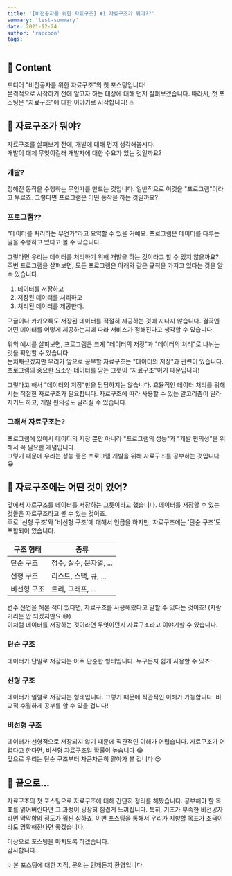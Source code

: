 ```yaml
---
title: '[비전공자를 위한 자료구조] #1 자료구조가 뭐야??'
summary: 'test-summary'
date: 2021-12-24
author: 'raccoon'
tags:
---
```


## 🌈 Content

드디어 "비전공자를 위한 자료구조"의 첫 포스팅입니다!  
본격적으로 시작하기 전에 알고자 하는 대상에 대해 먼저 살펴보겠습니다. 따라서, 첫 포스팅은 "자료구조"에 대한 이야기로 시작합니다! 🔥

## 👀 자료구조가 뭐야?

자료구조를 살펴보기 전에, 개발에 대해 먼저 생각해봅시다.  
개발이 대체 무엇이길래 개발자에 대한 수요가 있는 것일까요?

### 개발?

정해진 동작을 수행하는 무언가를 만드는 것입니다. 일반적으로 이것을 "프로그램"이라고 부르죠. 그렇다면 프로그램은 어떤 동작을 하는 것일까요?

### 프로그램??

"데이터를 처리하는 무언가"라고 요약할 수 있을 거예요. 프로그램은 데이터를 다루는 일을 수행하고 있다고 볼 수 있습니다.

그렇다면 우리는 데이터를 처리하기 위해 개발을 하는 것이라고 할 수 있지 않을까요?  
주변 프로그램을 살펴보면, 모든 프로그램은 아래와 같은 규칙을 가지고 있다는 것을 알 수 있습니다.

1. 데이터를 저장하고
2. 저장된 데이터를 처리하고
3. 처리된 데이터를 제공한다.

구글이나 카카오톡도 저장된 데이터를 적절히 제공하는 것에 지나지 않습니다. 결국엔 어떤 데이터를 어떻게 제공하는지에 따라 서비스가 정해진다고 생각할 수 있습니다.

위의 예시를 살펴보면, 프로그램은 크게 "데이터의 저장"과 "데이터의 처리"로 나뉘는 것을 확인할 수 있습니다.  
눈치채셨겠지만 우리가 앞으로 공부할 자료구조는 "데이터의 저장"과 관련이 있습니다. 프로그램의 중요한 요소인 데이터를 담는 그릇이 "자료구조"이기 때문입니다!

그렇다고 해서 "데이터의 저장"만을 담당하지는 않습니다. 효율적인 데이터 처리를 위해서는 적절한 자료구조가 필요합니다. 자료구조에 따라 사용할 수 있는 알고리즘이 달라지기도 하고, 개발 편의성도 달라질 수 있습니다.

### 그래서 자료구조는?

프로그램에 있어서 데이터의 저장 뿐만 아니라 "프로그램의 성능"과 "개발 편의성"을 위해서 꼭 필요한 개념입니다.  
그렇기 때문에 우리는 성능 좋은 프로그램 개발을 위해 자료구조를 공부하는 것입니다 😀

## 💾 자료구조에는 어떤 것이 있어?

앞에서 자료구조를 데이터를 저장하는 그릇이라고 했습니다. 데이터를 저장할 수 있는 것들은 자료구조라고 볼 수 있는 것이죠.  
주로 '선형 구조'와 '비선형 구조'에 대해서 언급을 하지만, 자료구조에는 '단순 구조'도 포함되어 있습니다.

| 구조 형태   | 종류                    |
| ----------- | ----------------------- |
| 단순 구조   | 정수, 실수, 문자열, ... |
| 선형 구조   | 리스트, 스택, 큐, ...   |
| 비선형 구조 | 트리, 그래프, ...       |

변수 선언을 해본 적이 있다면, 자료구조를 사용해봤다고 말할 수 있다는 것이죠! (자랑거리는 안 되겠지만요 😅)  
이처럼 데이터를 저장하는 것이라면 무엇이던지 자료구조라고 이야기할 수 있습니다.

### 단순 구조

데이터가 단일로 저장되는 아주 단순한 형태입니다. 누구든지 쉽게 사용할 수 있죠!

### 선형 구조

데이터가 일렬로 저장되는 형태입니다. 그렇기 때문에 직관적인 이해가 가능합니다. 비교적 수월하게 공부를 할 수 있을 겁니다!

### 비선형 구조

데이터가 선형적으로 저장되지 않기 때문에 직관적인 이해가 어렵습니다. 자료구조가 어렵다고 한다면, 비선형 자료구조일 확률이 높습니다 😂  
앞으로 우리는 단순 구조부터 차근차근히 알아가 볼 겁니다 😎

## 📌 끝으로...

자료구조의 첫 포스팅으로 자료구조에 대해 간단히 정리를 해봤습니다.
공부해야 할 목표를 잃어버린다면 그 과정이 굉장히 힘겹게 느껴집니다. 특히, 기초가 부족한 비전공자라면 막막함의 정도가 훨씬 심하죠. 이번 포스팅을 통해서 우리가 지향할 목표가 조금이라도 명확해진다면 좋겠습니다.

이상으로 포스팅을 마치도록 하겠습니다.  
감사합니다.

💡 본 포스팅에 대한 지적, 문의는 언제든지 환영입니다.
